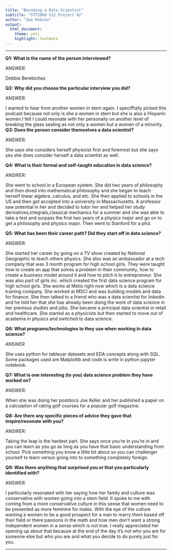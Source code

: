 ```yaml
---
title: "Becoming a Data Scientist"
subtitle: "STT2860 S22 Project 02"
author: "Zoe Robino"
output: 
  html_document: 
    theme: yeti
    highlight: textmate
---
```

***

**Q1: What is the name of the person interviewed?**

ANSWER: 

Debbie Berebichez

**Q2: Why did you choose the particular interview you did?**

ANSWER:

I wanted to hear from another women in stem again. I speciffially picked this podcast because not only is she a women in stem but she is also a Hispanic women.I felt I could resonate with her personally on another level of breaking the glass sealing as not only a women but a women of a minority. 
**Q3: Does the person consider themselves a data scientist?**

ANSWER: 

She says she considers herself physicist first and foremost but she says yes she does consider herself a data scientist as well. 

**Q4: What is their formal and self-taught education in data science?**

ANSWER:

She went to school in a European system. She did two years of philosophy and then dived into mathematical philosophy and she began to teach herself linear algebra ,calculus, and etc. She then applied to schools in the US and then got accepted into a university in Massachusetts. A professor saw potential in her and decided to tutor her and helped her study derivatives,integrals,classical mechanics for a summer and she was able to take a test and surpass the first two years of a physics major and go on to get a philosophy and physics major. Then went to Stanford for a phd.

**Q5: What has been their career path? Did they start off in data science?**

ANSWER: 

She started her career by going on a TV show created by National Geographic to teach others physics. She also was an ambassador at a tech company that was 3 month program for high school girls. They were taught how to create an app that solves a problem in their community, how to create a business model around it and how to pitch it to entrepreneur. She was also part of girls inc. which created the first data science program for high school girls. She works at Metis right now which is a data science training company. She worked at MSCI and was building models and data for finance. She then talked to a friend who was a data scientist for linkedin and he told her that she has already been doing the work of data science in her previous studies and jobs. She became a principal data scientist in retail and healthcare. She started as a physicists but then started to move out of academia in physics and switched to data science. 

**Q6: What programs/technologies to they use when working in data science?**

ANSWER

She uses python for tableuar datasets and EDA concepts along with SQL. Some packages used are Matplotlib and code is write in python jupyter notebook.

**Q7: What is one interesting (to you) data science problem they have worked on?**

ANSWER:

When she was doing her postdocs Joe Keller and her published a paper on a calculation of rating golf courses for a popular golf magazine.

**Q8: Are there any specific pieces of advice they gave that inspire/resonate with you?**

ANSWER:

Taking the leap is the hardest part. She says once you're in you're in and you can learn as you go as long as you have that basic understanding from school. Pick something you know a little bit about so you can challenger yourself to learn versus going into to something completely foreign.

**Q9: Was there anything that surprised you or that you particularly identified with?**

ANSWER:

I particularly resonated with her saying how her family and culture was conservative with women going into a stem field. It spoke to me with coming from a more conservative culture in this sense that women need to be presented as more feminine for males. With the eye of the culture wanting a women to be a good prospect for a man to marry them based off their field or there passions in the math and how men don't want a strong independent women in a sense which is not true. I really appreciated her opening up about that because at the end of the day it's not who you are for someone else but who you are and what you decide to do purely just for you. 


***
